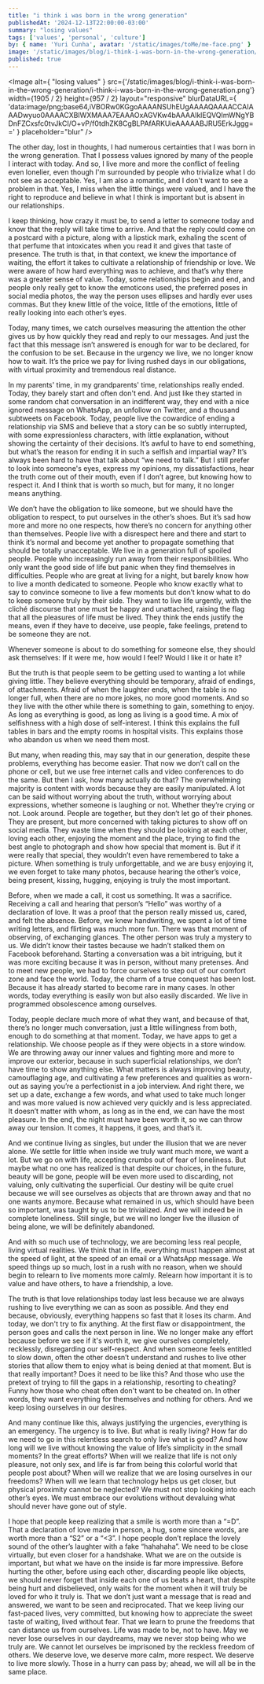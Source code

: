 ```yaml
---
title: "i think i was born in the wrong generation"
publishedAt: '2024-12-13T22:00:00-03:00'
summary: "losing values"
tags: ['values', 'personal', 'culture']
by: { name: 'Yuri Cunha', avatar: '/static/images/toMe/me-face.png' }
image: '/static/images/blog/i-think-i-was-born-in-the-wrong-generation/i-think-i-was-born-in-the-wrong-generation.png'
published: true
---
```


<Image
  alt={
    "losing values"
  }
  src={'/static/images/blog/i-think-i-was-born-in-the-wrong-generation/i-think-i-was-born-in-the-wrong-generation.png'}
  width={1905 / 2}
  height={957 / 2}
  layout="responsive"
  blurDataURL={
    'data:image/png;base64,iVBORw0KGgoAAAANSUhEUgAAAAQAAAACCAIAAADwyuo0AAAACXBIWXMAAA7EAAAOxAGVKw4bAAAAIklEQVQImWNgYBDnFZCxsfc0tvJkCI/O+vP/f0tdhZK8CgBLPAfARKUieAAAAABJRU5ErkJggg=='
  }
  placeholder="blur"
/>

The other day, lost in thoughts, I had numerous certainties that I was born in the wrong generation. That I possess values ignored by many of the people I interact with today. And so, I live more and more the conflict of feeling even lonelier, even though I'm surrounded by people who trivialize what I do not see as acceptable. Yes, I am also a romantic, and I don't want to see a problem in that. Yes, I miss when the little things were valued, and I have the right to reproduce and believe in what I think is important but is absent in our relationships.

I keep thinking, how crazy it must be, to send a letter to someone today and know that the reply will take time to arrive. And that the reply could come on a postcard with a picture, along with a lipstick mark, exhaling the scent of that perfume that intoxicates when you read it and gives that taste of presence. The truth is that, in that context, we knew the importance of waiting, the effort it takes to cultivate a relationship of friendship or love. We were aware of how hard everything was to achieve, and that’s why there was a greater sense of value. Today, some relationships begin and end, and people only really get to know the emoticons used, the preferred poses in social media photos, the way the person uses ellipses and hardly ever uses commas. But they knew little of the voice, little of the emotions, little of really looking into each other’s eyes.

Today, many times, we catch ourselves measuring the attention the other gives us by how quickly they read and reply to our messages. And just the fact that this message isn’t answered is enough for war to be declared, for the confusion to be set. Because in the urgency we live, we no longer know how to wait. It’s the price we pay for living rushed days in our obligations, with virtual proximity and tremendous real distance.

In my parents' time, in my grandparents' time, relationships really ended. Today, they barely start and often don't end. And just like they started in some random chat conversation in an indifferent way, they end with a nice ignored message on WhatsApp, an unfollow on Twitter, and a thousand subtweets on Facebook. Today, people live the cowardice of ending a relationship via SMS and believe that a story can be so subtly interrupted, with some expressionless characters, with little explanation, without showing the certainty of their decisions. It’s awful to have to end something, but what’s the reason for ending it in such a selfish and impartial way? It’s always been hard to have that talk about “we need to talk.” But I still prefer to look into someone's eyes, express my opinions, my dissatisfactions, hear the truth come out of their mouth, even if I don’t agree, but knowing how to respect it. And I think that is worth so much, but for many, it no longer means anything.

We don’t have the obligation to like someone, but we should have the obligation to respect, to put ourselves in the other’s shoes. But it’s sad how more and more no one respects, how there’s no concern for anything other than themselves. People live with a disrespect here and there and start to think it’s normal and become yet another to propagate something that should be totally unacceptable. We live in a generation full of spoiled people. People who increasingly run away from their responsibilities. Who only want the good side of life but panic when they find themselves in difficulties. People who are great at living for a night, but barely know how to live a month dedicated to someone. People who know exactly what to say to convince someone to live a few moments but don’t know what to do to keep someone truly by their side. They want to live life urgently, with the cliché discourse that one must be happy and unattached, raising the flag that all the pleasures of life must be lived. They think the ends justify the means, even if they have to deceive, use people, fake feelings, pretend to be someone they are not.

Whenever someone is about to do something for someone else, they should ask themselves: If it were me, how would I feel? Would I like it or hate it?

But the truth is that people seem to be getting used to wanting a lot while giving little. They believe everything should be temporary, afraid of endings, of attachments. Afraid of when the laughter ends, when the table is no longer full, when there are no more jokes, no more good moments. And so they live with the other while there is something to gain, something to enjoy. As long as everything is good, as long as living is a good time. A mix of selfishness with a high dose of self-interest. I think this explains the full tables in bars and the empty rooms in hospital visits. This explains those who abandon us when we need them most.

But many, when reading this, may say that in our generation, despite these problems, everything has become easier. That now we don’t call on the phone or cell, but we use free internet calls and video conferences to do the same. But then I ask, how many actually do that? The overwhelming majority is content with words because they are easily manipulated. A lot can be said without worrying about the truth, without worrying about expressions, whether someone is laughing or not. Whether they’re crying or not. Look around. People are together, but they don’t let go of their phones. They are present, but more concerned with taking pictures to show off on social media. They waste time when they should be looking at each other, loving each other, enjoying the moment and the place, trying to find the best angle to photograph and show how special that moment is. But if it were really that special, they wouldn’t even have remembered to take a picture. When something is truly unforgettable, and we are busy enjoying it, we even forget to take many photos, because hearing the other’s voice, being present, kissing, hugging, enjoying is truly the most important.

Before, when we made a call, it cost us something. It was a sacrifice. Receiving a call and hearing that person’s “Hello” was worthy of a declaration of love. It was a proof that the person really missed us, cared, and felt the absence. Before, we knew handwriting, we spent a lot of time writing letters, and flirting was much more fun. There was that moment of observing, of exchanging glances. The other person was truly a mystery to us. We didn’t know their tastes because we hadn’t stalked them on Facebook beforehand. Starting a conversation was a bit intriguing, but it was more exciting because it was in person, without many pretenses. And to meet new people, we had to force ourselves to step out of our comfort zone and face the world. Today, the charm of a true conquest has been lost. Because it has already started to become rare in many cases. In other words, today everything is easily won but also easily discarded. We live in programmed obsolescence among ourselves.

Today, people declare much more of what they want, and because of that, there’s no longer much conversation, just a little willingness from both, enough to do something at that moment. Today, we have apps to get a relationship. We choose people as if they were objects in a store window. We are throwing away our inner values and fighting more and more to improve our exterior, because in such superficial relationships, we don’t have time to show anything else. What matters is always improving beauty, camouflaging age, and cultivating a few preferences and qualities as worn-out as saying you’re a perfectionist in a job interview. And right there, we set up a date, exchange a few words, and what used to take much longer and was more valued is now achieved very quickly and is less appreciated. It doesn’t matter with whom, as long as in the end, we can have the most pleasure. In the end, the night must have been worth it, so we can throw away our tension. It comes, it happens, it goes, and that’s it.

And we continue living as singles, but under the illusion that we are never alone. We settle for little when inside we truly want much more, we want a lot. But we go on with life, accepting crumbs out of fear of loneliness. But maybe what no one has realized is that despite our choices, in the future, beauty will be gone, people will be even more used to discarding, not valuing, only cultivating the superficial. Our destiny will be quite cruel because we will see ourselves as objects that are thrown away and that no one wants anymore. Because what remained in us, which should have been so important, was taught by us to be trivialized. And we will indeed be in complete loneliness. Still single, but we will no longer live the illusion of being alone, we will be definitely abandoned.

And with so much use of technology, we are becoming less real people, living virtual realities. We think that in life, everything must happen almost at the speed of light, at the speed of an email or a WhatsApp message. We speed things up so much, lost in a rush with no reason, when we should begin to relearn to live moments more calmly. Relearn how important it is to value and have others, to have a friendship, a love.

The truth is that love relationships today last less because we are always rushing to live everything we can as soon as possible. And they end because, obviously, everything happens so fast that it loses its charm. And today, we don't try to fix anything. At the first flaw or disappointment, the person goes and calls the next person in line. We no longer make any effort because before we see if it's worth it, we give ourselves completely, recklessly, disregarding our self-respect. And when someone feels entitled to slow down, often the other doesn’t understand and rushes to live other stories that allow them to enjoy what is being denied at that moment. But is that really important? Does it need to be like this? And those who use the pretext of trying to fill the gaps in a relationship, resorting to cheating? Funny how those who cheat often don't want to be cheated on. In other words, they want everything for themselves and nothing for others. And we keep losing ourselves in our desires.

And many continue like this, always justifying the urgencies, everything is an emergency. The urgency is to live. But what is really living? How far do we need to go in this relentless search to only live what is good? And how long will we live without knowing the value of life’s simplicity in the small moments? In the great efforts? When will we realize that life is not only pleasure, not only sex, and life is far from being this colorful world that people post about? When will we realize that we are losing ourselves in our freedoms? When will we learn that technology helps us get closer, but physical proximity cannot be neglected? We must not stop looking into each other’s eyes. We must embrace our evolutions without devaluing what should never have gone out of style.

I hope that people keep realizing that a smile is worth more than a “=D”. That a declaration of love made in person, a hug, some sincere words, are worth more than a “S2” or a “&lt;3”. I hope people don’t replace the lovely sound of the other’s laughter with a fake “hahahaha”. We need to be close virtually, but even closer for a handshake. What we are on the outside is important, but what we have on the inside is far more impressive. Before hurting the other, before using each other, discarding people like objects, we should never forget that inside each one of us beats a heart, that despite being hurt and disbelieved, only waits for the moment when it will truly be loved for who it truly is. That we don’t just want a message that is read and answered, we want to be seen and reciprocated. That we keep living our fast-paced lives, very committed, but knowing how to appreciate the sweet taste of waiting, lived without fear. That we learn to prune the freedoms that can distance us from ourselves. Life was made to be, not to have. May we never lose ourselves in our daydreams, may we never stop being who we truly are. We cannot let ourselves be imprisoned by the reckless freedom of others. We deserve love, we deserve more calm, more respect. We deserve to live more slowly. Those in a hurry can pass by; ahead, we will all be in the same place.